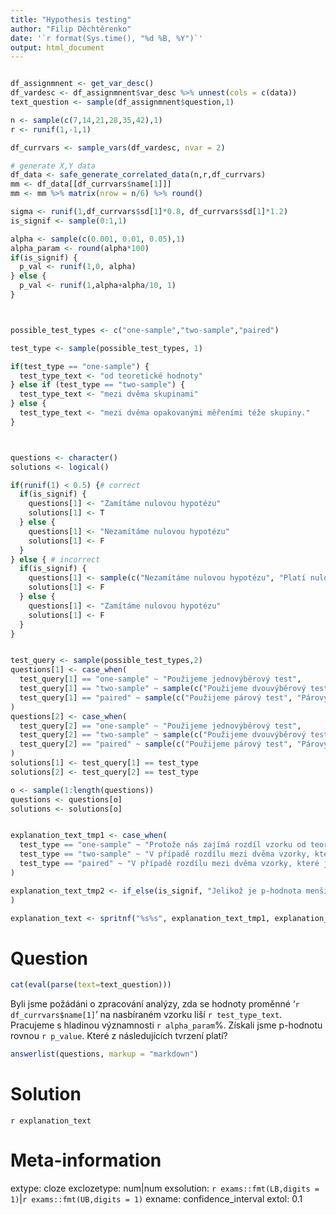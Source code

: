 ```yaml
---
title: "Hypothesis testing"
author: "Filip Děchtěrenko"
date: '`r format(Sys.time(), "%d %B, %Y")`'
output: html_document
---
```


```r

```


```r

df_assignmnent <- get_var_desc()
df_vardesc <- df_assignmnent$var_desc %>% unnest(cols = c(data))
text_question <- sample(df_assignmnent$question,1)

n <- sample(c(7,14,21,28,35,42),1)
r <- runif(1,-1,1)

df_currvars <- sample_vars(df_vardesc, nvar = 2)

# generate X,Y data
df_data <- safe_generate_correlated_data(n,r,df_currvars)
mm <- df_data[[df_currvars$name[1]]] 
mm <- mm %>% matrix(nrow = n/6) %>% round()

sigma <- runif(1,df_currvars$sd[1]*0.8, df_currvars$sd[1]*1.2)
is_signif <- sample(0:1,1)

alpha <- sample(c(0.001, 0.01, 0.05),1)
alpha_param <- round(alpha*100)
if(is_signif) {
  p_val <- runif(1,0, alpha)
} else {
  p_val <- runif(1,alpha+alpha/10, 1)
}



possible_test_types <- c("one-sample","two-sample","paired")

test_type <- sample(possible_test_types, 1)

if(test_type == "one-sample") {
  test_type_text <- "od teoretické hodnoty"
} else if (test_type == "two-sample") {
  test_type_text <- "mezi dvěma skupinami"
} else {
  test_type_text <- "mezi dvěma opakovanými měřeními téže skupiny."
}



questions <- character()
solutions <- logical()

if(runif(1) < 0.5) {# correct 
  if(is_signif) {
    questions[1] <- "Zamítáme nulovou hypotézu"
    solutions[1] <- T
  } else {
    questions[1] <- "Nezamítáme nulovou hypotézu"
    solutions[1] <- F
  }
} else { # incorrect
  if(is_signif) {
    questions[1] <- sample(c("Nezamítáme nulovou hypotézu", "Platí nulová hypotéza", "Platí alternativní hypotéza"),1)
    solutions[1] <- F
  } else {
    questions[1] <- "Zamítáme nulovou hypotézu"
    solutions[1] <- F
  }
}


test_query <- sample(possible_test_types,2)
questions[1] <- case_when(
  test_query[1] == "one-sample" ~ "Použijeme jednovýběrový test",
  test_query[1] == "two-sample" ~ sample(c("Použijeme dvouvýběrový test", "Nepárový dvouvýběrový test", "Nepárový test s dvěma skupinami"),1),
  test_query[1] == "paired" ~ sample(c("Použijeme párový test", "Párový dvouvýběrový test", "Párový test s dvěma skupinami"),1)
)
questions[2] <- case_when(
  test_query[2] == "one-sample" ~ "Použijeme jednovýběrový test",
  test_query[2] == "two-sample" ~ sample(c("Použijeme dvouvýběrový test", "Nepárový dvouvýběrový test", "Nepárový test s dvěma skupinami"),1),
  test_query[2] == "paired" ~ sample(c("Použijeme párový test", "Párový dvouvýběrový test", "Párový test s dvěma skupinami"),1)
)
solutions[1] <- test_query[1] == test_type
solutions[2] <- test_query[2] == test_type

o <- sample(1:length(questions))
questions <- questions[o]
solutions <- solutions[o]


explanation_text_tmp1 <- case_when(
  test_type == "one-sample" ~ "Protože nás zajímá rozdíl vzorku od teoretické hodnoty, použijeme jednovýběrový test.",
  test_type == "two-sample" ~ "V případě rozdílu mezi dvěma vzorky, které jsou nezávislé, použijeme dvouvýběrový test.",
  test_type == "paired" ~ "V případě rozdílu mezi dvěma vzorky, které jsou závislé (třeba měření před a po intervenci), použijeme párový test."
)

explanation_text_tmp2 <- if_else(is_signif, "Jelikož je p-hodnota menší než hladina významnosti, můžeme zamítnou nulovou hypotézu ve prospěch alternativní.", "Jelikož je p-hodnota větší než hladina významnosti, nemůžeme zamítnou nulovou hypotézu ve prospěch alternativní. Pozor, neznamená to, že platí nulová hypotéza, pouze ji nemůžeme vyvrátit."
)

explanation_text <- spritnf("%s%s", explanation_text_tmp1, explanation_text_tmp2)
```



Question
========
```r
cat(eval(parse(text=text_question)))
```

Byli jsme požádáni o zpracování analýzy, zda se hodnoty proměnné '`r df_currvars$name[1]`' na nasbíraném vzorku liší `r test_type_text`. Pracujeme s hladinou významnosti `r alpha_param`%. Získali jsme p-hodnotu rovnou `r p_value`. Které z následujících tvrzení platí?


```r
answerlist(questions, markup = "markdown")
```

Solution
========

`r explanation_text`

Meta-information
================
extype: cloze
exclozetype: num|num
exsolution: `r exams::fmt(LB,digits = 1)`|`r exams::fmt(UB,digits = 1)`
exname: confidence_interval
extol: 0.1